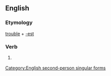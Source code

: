 ==English==

===Etymology===
[[trouble]] + [[-est]]

===Verb===
{{infl|en|verb form}}

# {{archaic}} {{form of|Second-person singular simple present form of|trouble}}

[[Category:English second-person singular forms]]